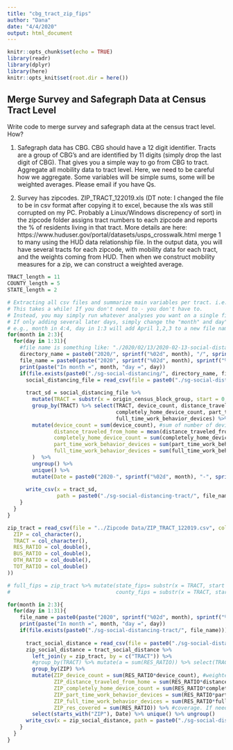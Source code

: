 ```yaml
---
title: "cbg_tract_zip_fips"
author: "Dana"
date: "4/4/2020"
output: html_document
---
```


```r
knitr::opts_chunk$set(echo = TRUE)
library(readr)
library(dplyr)
library(here)
knitr::opts_knit$set(root.dir = here())
```

## Merge Survey and Safegraph Data at Census Tract Level

Write code to merge survey and safegraph data at the census tract level. How?

1. Safegraph data has CBG. CBG should have a 12 digit identifier. Tracts are a group of CBG's and are identified by 11 digits (simply drop the last digit of CBG). That gives you a simple way to go from CBG to tract. Aggregate all mobility data to tract level. Here, we need to be careful how we aggregate. Some variables will be simple sums, some will be weighted averages. Please email if you have Qs.

2. Survey has zipcodes. ZIP_TRACT_122019.xls (DT note: I changed the file to be in csv format after copying it to excel, because the xls was still corrupted on my PC. Probably a Linux/Windows discrepency of sort) in the zipcode folder assigns tract numbers to each zipcode and reports the % of residents living in that tract. More details are here: https://www.huduser.gov/portal/datasets/usps_crosswalk.html 
merge 1 to many using the HUD data relationship file. In the output data, you will have several tracts for each zipcode, with mobility data for each tract, and the weights coming from HUD. Then when we construct mobility measures for a zip, we can construct a weighted average.

```r
TRACT_length = 11
COUNTY_length = 5
STATE_length = 2
```


```r

# Extracting all csv files and summarize main variables per tract. i.e., summarize accross Census Blocks that are in the same Tract. 
# This takes a while! If you don't need to - you don't have to. 
# Instead, you may simply run whatever analyses you want on a single file after the line that reads the csv.
# If only adding several later days, simply change the "month" and day" ranges to ONLY the ones you add. 
# e.g., month in 4:4, day in 1:3 will add April 1,2,3 to a new file named all_data_month_4.
for(month in 2:3){
  for(day in 1:31){
    #file name is something like: "./2020/02/13/2020-02-13-social-distancing.csv.gz"
    directory_name = paste0("2020/", sprintf("%02d", month), "/", sprintf("%02d", day), "/")
    file_name = paste0(paste("2020", sprintf("%02d", month), sprintf("%02d", day), "social-distancing", sep = "-"), ".csv")
    print(paste("In month =", month, "day =", day))
    if(file.exists(paste0("./sg-social-distancing/", directory_name, file_name, ".gz"))){
      social_distancing_file = read_csv(file = paste0("./sg-social-distancing/", directory_name, file_name, ".gz"))
      
      tract_sd = social_distancing_file %>% 
        mutate(TRACT = substr(x = origin_census_block_group, start = 0, stop = TRACT_length)) %>% 
        group_by(TRACT) %>% select(TRACT, device_count, distance_traveled_from_home, 
                                   completely_home_device_count, part_time_work_behavior_devices, 
                                   full_time_work_behavior_devices) %>% 
        mutate(device_count = sum(device_count), #sum of number of devices per CBG
               distance_traveled_from_home = mean(distance_traveled_from_home), #mean of medians
               completely_home_device_count = sum(completely_home_device_count), #sum of sums
               part_time_work_behavior_devices = sum(part_time_work_behavior_devices), #sum of number of devices per CBG
               full_time_work_behavior_devices = sum(full_time_work_behavior_devices)
        )  %>% 
        ungroup() %>% 
        unique() %>% 
        mutate(Date = paste0("2020-", sprintf("%02d", month), "-", sprintf("%02d", day)))
      
      write_csv(x = tract_sd, 
                path = paste0("./sg-social-distancing-tract/", file_name))
    }
  }
}

```


```r

zip_tract = read_csv(file = "../Zipcode Data/ZIP_TRACT_122019.csv", col_types = cols(
  ZIP = col_character(),
  TRACT = col_character(),
  RES_RATIO = col_double(),
  BUS_RATIO = col_double(),
  OTH_RATIO = col_double(),
  TOT_RATIO = col_double()
))

# full_fips = zip_tract %>% mutate(state_fips= substr(x = TRACT, start = 0, stop = STATE_length), 
#                                  county_fips = substr(x = TRACT, start = 0, stop = COUNTY_length))


```

```r

for(month in 2:3){
  for(day in 1:31){
    file_name = paste0(paste("2020", sprintf("%02d", month), sprintf("%02d", day), "social-distancing", sep = "-"), ".csv")
    print(paste("In month =", month, "day =", day))
    if(file.exists(paste0("./sg-social-distancing-tract/", file_name))){
      
      tract_social_distance = read_csv(file = paste0("./sg-social-distancing-tract/", file_name))
      zip_social_distance = tract_social_distance %>% 
        left_join(y = zip_tract, by = c("TRACT")) %>% 
        #group_by(TRACT) %>% mutate(a = sum(RES_RATIO)) %>% select(TRACT, a) %>% unique()
        group_by(ZIP) %>% 
        mutate(ZIP_device_count = sum(RES_RATIO*device_count), #weighted sum of number of devices per ZIP
               ZIP_distance_traveled_from_home = sum(RES_RATIO*distance_traveled_from_home), #weighted average of the averages of the median distance travelled :-)
               ZIP_completely_home_device_count = sum(RES_RATIO*completely_home_device_count), #weighted sum of number of devices per ZIP
               ZIP_part_time_work_behavior_devices = sum(RES_RATIO*part_time_work_behavior_devices),#weighted sum of number of devices per ZIP
               ZIP_full_time_work_behavior_devices = sum(RES_RATIO*full_time_work_behavior_devices), #weighted sum of number of devices per ZIP
               ZIP_res_covered = sum(RES_RATIO)) %>% #coverage. If needed, and this is not 0, can multiply all other by 1/ZIP_res_covered to get the variables so that this will be seen as a representative of the entire zip
        select(starts_with("ZIP"), Date) %>% unique() %>% ungroup()
      write_csv(x = zip_social_distance, path = paste0("./sg-social-distancing-zip/", file_name))
    }
  }
}

```


